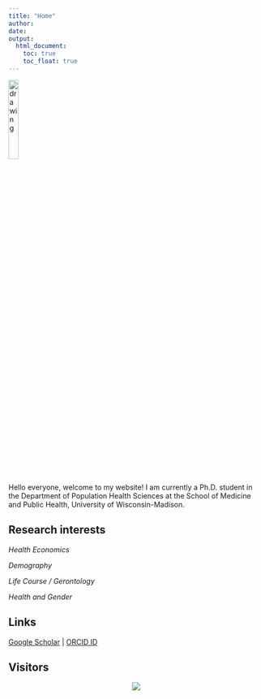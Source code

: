 ```yaml
---
title: "Home"
author: 
date: 
output: 
  html_document:
    toc: true
    toc_float: true
---
```


<div align="center">
<img src="https://raw.githubusercontent.com/Pixaoxiuxia/blog-figs/main/picgo/202302192256658.jpg" alt="drawing" width="20%" />
</div>

Hello everyone, welcome to my website! I am currently a Ph.D. student in the Department of Population Health Sciences at the School of Medicine and Public Health, University of Wisconsin-Madison.

## Research interests

*Health Economics*

*Demography*

*Life Course / Gerontology*

*Health and Gender*

## Links
[Google Scholar](https://scholar.google.com/citations?user=ALw8qQoAAAAJ) | [ORCID ID](https://orcid.org/my-orcid?orcid=0000-0003-0074-6083)

## Visitors

<div align="center">
<a href="http://www.clustrmaps.com/map/Xiyuanhu.com" title="Visit tracker for Xiyuanhu.com"><img src="//www.clustrmaps.com/map_v2.png?d=JeS4VgmGgLKDlUfIVNRKHjKDibLLvggRaAMWx15_ZLw" /></a>
